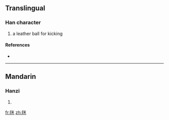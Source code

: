 ==Translingual==

===Han character===
{{Han char|rn=82|rad=毛|as=06|sn=10|four=|canj=竹山火木 (HUFD)}}

# a leather ball for kicking

====References====
* {{Han ref|kx=0593.091|dkj=16828|dj=0985.200|hdz=31997.140|uh=6BE9|ud=27625}}

----

==Mandarin==

===Hanzi===
{{cmn-hanzi|pin=[[jú]] ([[ju2]])|wg=chü<sup>2</sup>}}

# {{defn|Mandarin}}

[[fr:毩]]
[[zh:毩]]